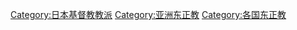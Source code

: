 [[Category:日本基督教教派|Category:日本基督教教派]]
[[Category:亚洲东正教|Category:亚洲东正教]]
[[Category:各国东正教|Category:各国东正教]]